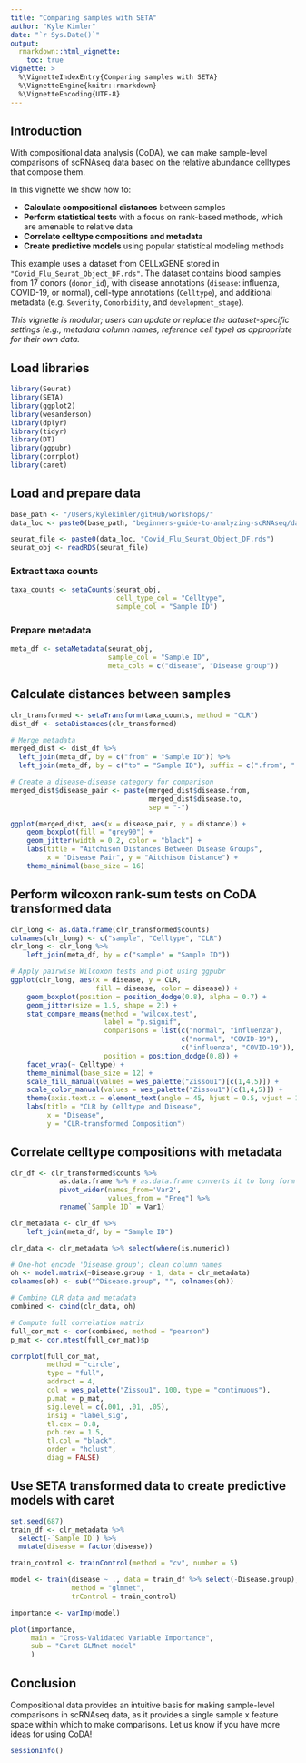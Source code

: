 ```yaml
---
title: "Comparing samples with SETA"
author: "Kyle Kimler"
date: "`r Sys.Date()`"
output:
  rmarkdown::html_vignette:
    toc: true
vignette: >
  %\VignetteIndexEntry{Comparing samples with SETA}
  %\VignetteEngine{knitr::rmarkdown}
  %\VignetteEncoding{UTF-8}
---
```


## Introduction

With compositional data analysis (CoDA), we can make sample-level comparisons of scRNAseq data 
based on the relative abundance celltypes that compose them.

In this vignette we show how to:
  
- **Calculate compositional distances** between samples
- **Perform statistical tests** with a focus on rank-based methods, which are amenable to relative data
- **Correlate celltype compositions and metadata** 
- **Create predictive models** using popular statistical modeling methods

This example uses a dataset from CELLxGENE stored in `"Covid_Flu_Seurat_Object_DF.rds"`. 
The dataset contains blood samples from 17 donors (`donor_id`), with disease annotations (`disease`: influenza, COVID-19, or normal), cell-type annotations (`Celltype`), and additional metadata (e.g. `Severity`, `Comorbidity`, and `development_stage`).

*This vignette is modular; users can update or replace the dataset-specific settings*
*(e.g., metadata column names, reference cell type) as appropriate for their own data.*


## Load libraries 

```r
library(Seurat)
library(SETA)
library(ggplot2)
library(wesanderson)
library(dplyr)
library(tidyr)
library(DT)
library(ggpubr)
library(corrplot)
library(caret)
```


## Load and prepare data

```r
base_path <- "/Users/kylekimler/gitHub/workshops/"
data_loc <- paste0(base_path, "beginners-guide-to-analyzing-scRNAseq/data/")
```

```r
seurat_file <- paste0(data_loc, "Covid_Flu_Seurat_Object_DF.rds")
seurat_obj <- readRDS(seurat_file)
```


### Extract taxa counts
```r
taxa_counts <- setaCounts(seurat_obj,
                          cell_type_col = "Celltype",
                          sample_col = "Sample ID")

```


### Prepare metadata
```r
meta_df <- setaMetadata(seurat_obj,
                        sample_col = "Sample ID",
                        meta_cols = c("disease", "Disease group"))
```

## Calculate distances between samples
```r
clr_transformed <- setaTransform(taxa_counts, method = "CLR")
dist_df <- setaDistances(clr_transformed)

# Merge metadata
merged_dist <- dist_df %>%
  left_join(meta_df, by = c("from" = "Sample ID")) %>%
  left_join(meta_df, by = c("to" = "Sample ID"), suffix = c(".from", ".to"))

# Create a disease-disease category for comparison
merged_dist$disease_pair <- paste(merged_dist$disease.from,
                                  merged_dist$disease.to,
                                  sep = "-")
```

```r
ggplot(merged_dist, aes(x = disease_pair, y = distance)) +
    geom_boxplot(fill = "grey90") +
    geom_jitter(width = 0.2, color = "black") +
    labs(title = "Aitchison Distances Between Disease Groups",
         x = "Disease Pair", y = "Aitchison Distance") +
    theme_minimal(base_size = 16)
```


## Perform wilcoxon rank-sum tests on CoDA transformed data
```r
clr_long <- as.data.frame(clr_transformed$counts)
colnames(clr_long) <- c("sample", "Celltype", "CLR")
clr_long <- clr_long %>%
    left_join(meta_df, by = c("sample" = "Sample ID"))
```

```r
# Apply pairwise Wilcoxon tests and plot using ggpubr
ggplot(clr_long, aes(x = disease, y = CLR,
                     fill = disease, color = disease)) +
    geom_boxplot(position = position_dodge(0.8), alpha = 0.7) +
    geom_jitter(size = 1.5, shape = 21) +
    stat_compare_means(method = "wilcox.test",
                       label = "p.signif",
                       comparisons = list(c("normal", "influenza"),
                                          c("normal", "COVID-19"),
                                          c("influenza", "COVID-19")),
                       position = position_dodge(0.8)) +
    facet_wrap(~ Celltype) +
    theme_minimal(base_size = 12) +
    scale_fill_manual(values = wes_palette("Zissou1")[c(1,4,5)]) +
    scale_color_manual(values = wes_palette("Zissou1")[c(1,4,5)]) +
    theme(axis.text.x = element_text(angle = 45, hjust = 0.5, vjust = 1)) +
    labs(title = "CLR by Celltype and Disease",
         x = "Disease",
         y = "CLR-transformed Composition")
```

## Correlate celltype compositions with metadata

```r
clr_df <- clr_transformed$counts %>%
            as.data.frame %>% # as.data.frame converts it to long form
            pivot_wider(names_from='Var2',
                        values_from = "Freq") %>%
            rename(`Sample ID` = Var1)

clr_metadata <- clr_df %>%
    left_join(meta_df, by = "Sample ID")

clr_data <- clr_metadata %>% select(where(is.numeric))

# One-hot encode 'Disease.group'; clean column names
oh <- model.matrix(~Disease.group - 1, data = clr_metadata)
colnames(oh) <- sub("^Disease.group", "", colnames(oh))

# Combine CLR data and metadata
combined <- cbind(clr_data, oh)

# Compute full correlation matrix
full_cor_mat <- cor(combined, method = "pearson")
p_mat <- cor.mtest(full_cor_mat)$p
```
```r
corrplot(full_cor_mat,
         method = "circle",
         type = "full",
         addrect = 4,
         col = wes_palette("Zissou1", 100, type = "continuous"),
         p.mat = p_mat,
         sig.level = c(.001, .01, .05),
         insig = "label_sig",
         tl.cex = 0.8,
         pch.cex = 1.5,
         tl.col = "black",
         order = "hclust",
         diag = FALSE)

```


## Use SETA transformed data to create predictive models with caret

```r
set.seed(687)
train_df <- clr_metadata %>%
  select(-`Sample ID`) %>%
  mutate(disease = factor(disease))

train_control <- trainControl(method = "cv", number = 5)

model <- train(disease ~ ., data = train_df %>% select(-Disease.group),
               method = "glmnet",
               trControl = train_control)

importance <- varImp(model)
```

```r
plot(importance,
     main = "Cross-Validated Variable Importance",
     sub = "Caret GLMnet model"
     )
```


## Conclusion
Compositional data provides an intuitive basis for making sample-level comparisons
in scRNAseq data, as it provides a single sample x feature space within which
to make comparisons. Let us know if you have more ideas for using CoDA! 

```r
sessionInfo()
```